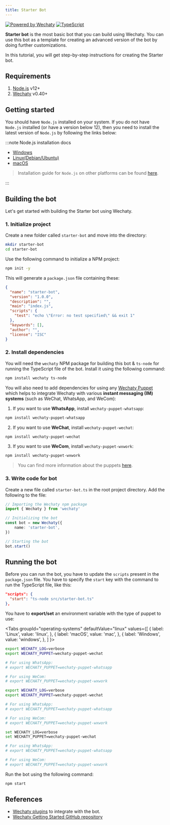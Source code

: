 ```yaml
---
title: Starter Bot
---
```


<!-- MDX import -->


[![Powered by Wechaty](https://img.shields.io/badge/Powered%20By-Wechaty-brightgreen.svg)](https://github.com/Wechaty/wechaty)
[![TypeScript](https://img.shields.io/badge/%3C%2F%3E-TypeScript-blue.svg)](https://www.typescriptlang.org/)

**Starter bot** is the most basic bot that you can build using Wechaty. You can use this bot as a template for creating an advanced version of the bot by doing further customizations.

In this tutorial, you will get step-by-step instructions for creating the Starter bot.

## Requirements

1. [Node.js](https://nodejs.org/en/download) v12+
2. [Wechaty](https://github.com/wechaty/wechaty) v0.40+

## Getting started

You should have `Node.js` installed on your system. If you do not have `Node.js` installed (or have a version below 12), then you need to install the latest version of `Node.js` by following the links below:

:::note Node.js installation docs

* [Windows](https://nodejs.org/en/download/package-manager/#windows)
* [Linux\(Debian/Ubuntu\)](https://nodejs.org/en/download/package-manager/#debian-and-ubuntu-based-linux-distributions)
* [macOS](https://nodejs.org/en/download/package-manager/#macos)

> Installation guide for `Node.js` on other platforms can be found [here](https://nodejs.org/en/download/package-manager/).

:::

## Building the bot

Let's get started with building the Starter bot using Wechaty.

### 1. Initialize project

Create a new folder called `starter-bot` and move into the directory:

```sh
mkdir starter-bot
cd starter-bot
```

Use the following command to initialize a NPM project:

```sh
npm init -y
```

This will generate a `package.json` file containing these:

```json
{
  "name": "starter-bot",
  "version": "1.0.0",
  "description": "",
  "main": "index.js",
  "scripts": {
    "test": "echo \"Error: no test specified\" && exit 1"
  },
  "keywords": [],
  "author": "",
  "license": "ISC"
}
```

### 2. Install dependencies

You will need the `wechaty` NPM package for building this bot & `ts-node` for running the TypeScript file of the bot. Install it using the following command:

```sh
npm install wechaty ts-node
```

You will also need to add dependencies for using any [Wechaty Puppet](https://wechaty.js.org/docs/puppet-providers/) which helps to integrate Wechaty with various **instant messaging (IM) systems** (such as WeChat, WhatsApp, and WeCom):

1. If you want to use **WhatsApp**, install `wechaty-puppet-whatsapp`:

  ```bash
  npm install wechaty-puppet-whatsapp
  ```
2. If you want to use **WeChat**, install `wechaty-puppet-wechat`:

  ```bash
  npm install wechaty-puppet-wechat
  ```

3. If you want to use **WeCom**, install `wechaty-puppet-wxwork`:

  ```bash
  npm install wechaty-puppet-wxwork
  ```

> You can find more information about the puppets [here](https://wechaty.js.org/docs/puppet-providers/).

### 3. Write code for bot

Create a new file called `starter-bot.ts` in the root project directory. Add the following to the file:

```ts
// Importing the Wechaty npm package
import { Wechaty } from 'wechaty'

// Initializing the bot
const bot = new Wechaty({
    name: 'starter-bot',
})

// Starting the bot
bot.start()
```

## Running the bot

Before you can run the bot, you have to update the `scripts` present in the `package.json` file. You have to specify the `start` key with the command to run the TypeScript file, like this:

```json
"scripts": {
  "start": "ts-node src/starter-bot.ts"
},
```

You have to **export/set** an environment variable with the type of puppet to use:

<Tabs
  groupId="operating-systems"
  defaultValue="linux"
  values={[
    { label: 'Linux',   value: 'linux', },
    { label: 'macOS',   value: 'mac', },
    { label: 'Windows', value: 'windows', },
  ]
}>

<TabItem value="linux">

```bash
export WECHATY_LOG=verbose
export WECHATY_PUPPET=wechaty-puppet-wechat

# For using WhatsApp:
# export WECHATY_PUPPET=wechaty-puppet-whatsapp

# For using WeCom:
# export WECHATY_PUPPET=wechaty-puppet-wxwork
```

</TabItem>
<TabItem value="mac">

```bash
export WECHATY_LOG=verbose
export WECHATY_PUPPET=wechaty-puppet-wechat

# For using WhatsApp:
# export WECHATY_PUPPET=wechaty-puppet-whatsapp

# For using WeCom:
# export WECHATY_PUPPET=wechaty-puppet-wxwork
```

</TabItem>
<TabItem value="windows">

```bash
set WECHATY_LOG=verbose
set WECHATY_PUPPET=wechaty-puppet-wechat

# For using WhatsApp:
# export WECHATY_PUPPET=wechaty-puppet-whatsapp

# For using WeCom:
# export WECHATY_PUPPET=wechaty-puppet-wxwork
```

</TabItem>
</Tabs>

Run the bot using the following command:

```sh
npm start
```

## References

* [Wechaty plugins](../../using-plugin-with-wechaty/overview) to integrate with the bot.
* [Wechaty Getting Started GitHub repository](https://github.com/wechaty/wechaty-getting-started)
